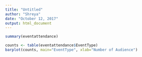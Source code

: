 ---
title: "Untitled"
author: "Shreya"
date: "October 12, 2017"
output: html_document
---

```{r}
summary(eventattendance)
```

```{r}
counts <- table(eventattendance$EventType)
barplot(counts, main="EventType", xlab="Number of Audience")
```






